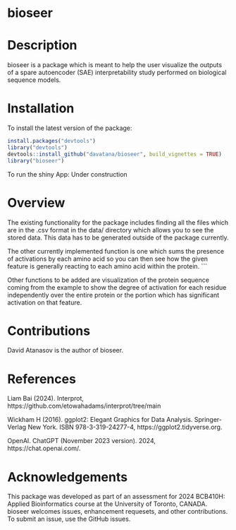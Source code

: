 # bioseer

# Description
bioseer is a package which is meant to help the user visualize the outputs of a spare autoencoder (SAE) interpretability study performed on biological sequence models.

# Installation
To install the latest version of the package:

```R
install.packages("devtools")
library("devtools")
devtools::install_github("davatana/bioseer", build_vignettes = TRUE)
library("bioseer")
```

To run the shiny App: Under construction

# Overview
The existing functionality for the package includes finding all the files which are in the .csv format in the data/ directory which allows you to see the stored data. This data has to be generated outside of the package currently.

The other currently implemented function is one which sums the presence of activations by each amino acid so you can then see how the given feature is generally reacting to each amino acid within the protein.
```

Other functions to be added are visualization of the protein sequence coming from the example to show the degree of activation for each residue independently over the entire protein or the portion which has significant activation on that feature.

# Contributions
David Atanasov is the author of bioseer.

# References
Liam Bai (2024). Interprot, https://github.com/etowahadams/interprot/tree/main

Wickham H (2016). ggplot2: Elegant Graphics for Data Analysis. Springer-Verlag New York. ISBN 978-3-319-24277-4, https://ggplot2.tidyverse.org.

OpenAI. ChatGPT (November 2023 version). 2024, https://chat.openai.com/.

# Acknowledgements
This package was developed as part of an assessment for 2024 BCB410H: Applied Bioinformatics course at the University of Toronto, CANADA. bioseer welcomes issues, enhancement requesets, and other contributions. To submit an issue, use the GitHub issues.
